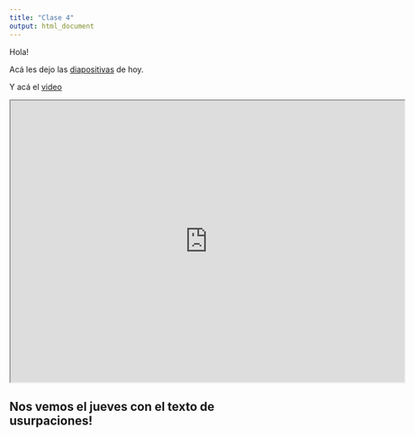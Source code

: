 ```yaml
---
title: "Clase 4"
output: html_document
---
```

Hola!

Acá les dejo las [diapositivas](https://ajlcclase4.netlify.app/) de hoy.

Y acá el [video](https://drive.google.com/file/d/1N58Gebd_IxhxwaG6R2VlQ9Ixb3XaB15I/view?usp=sharing)

<iframe src="https://drive.google.com/file/d/1N58Gebd_IxhxwaG6R2VlQ9Ixb3XaB15I/preview" width="700" height="500"></iframe>

## Nos vemos el jueves con el texto de usurpaciones! 